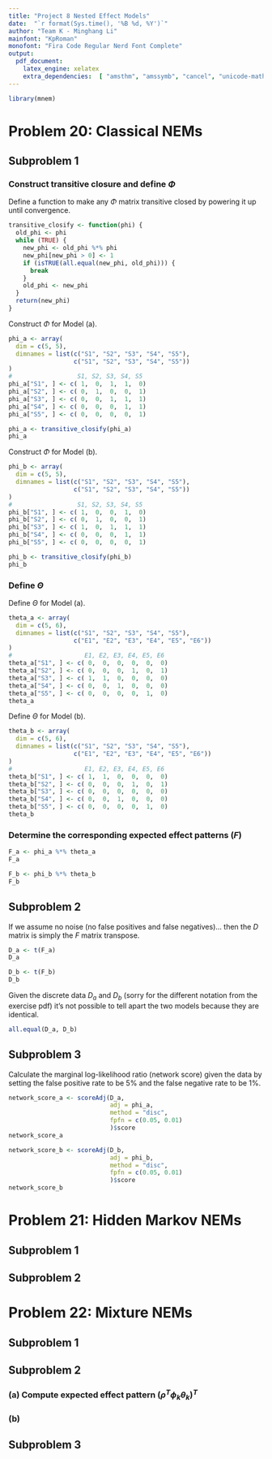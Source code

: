 ```yaml
---
title: "Project 8 Nested Effect Models"
date:  "`r format(Sys.time(), '%B %d, %Y')`"
author: "Team K - Minghang Li"
mainfont: "KpRoman"
monofont: "Fira Code Regular Nerd Font Complete"
output:
  pdf_document:
    latex_engine: xelatex
    extra_dependencies:  [ "amsthm", "amssymb", "cancel", "unicode-math" ]
---
```


```r
library(mnem)
```

# Problem 20: Classical NEMs

## Subproblem 1

### Construct transitive closure and define $\Phi$

Define a function to make any $\Phi$ matrix transitive closed by powering it up until convergence.

```r
transitive_closify <- function(phi) {
  old_phi <- phi
  while (TRUE) {
    new_phi <- old_phi %*% phi
    new_phi[new_phi > 0] <- 1
    if (isTRUE(all.equal(new_phi, old_phi))) {
      break
    }
    old_phi <- new_phi
  }
  return(new_phi)
}
```

Construct $\Phi$ for Model (a).

```r
phi_a <- array(
  dim = c(5, 5),
  dimnames = list(c("S1", "S2", "S3", "S4", "S5"),
                  c("S1", "S2", "S3", "S4", "S5"))
)
#                  S1, S2, S3, S4, S5
phi_a["S1", ] <- c( 1,  0,  1,  1,  0)
phi_a["S2", ] <- c( 0,  1,  0,  0,  1)
phi_a["S3", ] <- c( 0,  0,  1,  1,  1)
phi_a["S4", ] <- c( 0,  0,  0,  1,  1)
phi_a["S5", ] <- c( 0,  0,  0,  0,  1)
```

```r
phi_a <- transitive_closify(phi_a)
phi_a
```

Construct $\Phi$ for Model (b).

```r
phi_b <- array(
  dim = c(5, 5),
  dimnames = list(c("S1", "S2", "S3", "S4", "S5"),
                  c("S1", "S2", "S3", "S4", "S5"))
)
#                  S1, S2, S3, S4, S5
phi_b["S1", ] <- c( 1,  0,  0,  1,  0)
phi_b["S2", ] <- c( 0,  1,  0,  0,  1)
phi_b["S3", ] <- c( 1,  0,  1,  1,  1)
phi_b["S4", ] <- c( 0,  0,  0,  1,  1)
phi_b["S5", ] <- c( 0,  0,  0,  0,  1)
```

```r
phi_b <- transitive_closify(phi_b)
phi_b
```

### Define $\Theta$

Define $\Theta$ for Model (a).

```r
theta_a <- array(
  dim = c(5, 6),
  dimnames = list(c("S1", "S2", "S3", "S4", "S5"),
                  c("E1", "E2", "E3", "E4", "E5", "E6"))
)
#                    E1, E2, E3, E4, E5, E6
theta_a["S1", ] <- c( 0,  0,  0,  0,  0,  0)
theta_a["S2", ] <- c( 0,  0,  0,  1,  0,  1)
theta_a["S3", ] <- c( 1,  1,  0,  0,  0,  0)
theta_a["S4", ] <- c( 0,  0,  1,  0,  0,  0)
theta_a["S5", ] <- c( 0,  0,  0,  0,  1,  0)
theta_a
```

Define $\Theta$ for Model (b).

```r
theta_b <- array(
  dim = c(5, 6),
  dimnames = list(c("S1", "S2", "S3", "S4", "S5"),
                  c("E1", "E2", "E3", "E4", "E5", "E6"))
)
#                    E1, E2, E3, E4, E5, E6
theta_b["S1", ] <- c( 1,  1,  0,  0,  0,  0)
theta_b["S2", ] <- c( 0,  0,  0,  1,  0,  1)
theta_b["S3", ] <- c( 0,  0,  0,  0,  0,  0)
theta_b["S4", ] <- c( 0,  0,  1,  0,  0,  0)
theta_b["S5", ] <- c( 0,  0,  0,  0,  1,  0)
theta_b
```

### Determine the corresponding expected effect patterns ($F$)

```r
F_a <- phi_a %*% theta_a
F_a
```
```r
F_b <- phi_b %*% theta_b
F_b
```

## Subproblem 2

If we assume no noise (no false positives and false negatives)... then the $D$ matrix is simply the $F$ matrix transpose.

```r
D_a <- t(F_a)
D_a
```

```r
D_b <- t(F_b)
D_b
```

Given the discrete data $D_a$ and $D_b$ (sorry for the different notation from the exercise pdf) it's not possible to tell apart the two models because they are identical.

```r
all.equal(D_a, D_b)
```

## Subproblem 3

Calculate the marginal log-likelihood ratio (network score) given the data by setting the false positive rate to be 5\% and the false negative rate to be 1\%.

```r
network_score_a <- scoreAdj(D_a, 
                            adj = phi_a, 
                            method = "disc",
                            fpfn = c(0.05, 0.01)
                            )$score
network_score_a
```

```r
network_score_b <- scoreAdj(D_b, 
                            adj = phi_b, 
                            method = "disc",
                            fpfn = c(0.05, 0.01)
                            )$score
network_score_b
```

# Problem 21: Hidden Markov NEMs

## Subproblem 1

## Subproblem 2

# Problem 22: Mixture NEMs

## Subproblem 1

## Subproblem 2

### (a) Compute expected effect pattern $(\rho^T\phi_k\theta_k)^T$

### (b) 

## Subproblem 3






